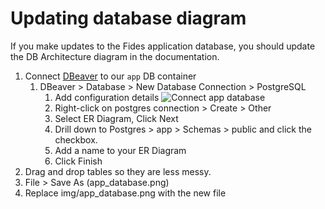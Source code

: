 # Updating database diagram

If you make updates to the Fides application database, you should update the DB Architecture diagram in the documentation.

1. Connect [DBeaver](https://dbeaver.io/) to our `app` DB container
   1. DBeaver > Database > New Database Connection > PostgreSQL
      1. Add configuration details
      ![Connect app database](/assets/img/connect_app_db_to_dbeaver.png)
      2. Right-click on postgres connection > Create > Other
      3. Select ER Diagram, Click Next
      4. Drill down to Postgres > app > Schemas > public and click the checkbox.
      5. Add a name to your ER Diagram
      6. Click Finish
2. Drag and drop tables so they are less messy.
3. File > Save As (app_database.png)
4. Replace img/app_database.png with the new file
